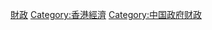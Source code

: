 {{catmore}}
[[Category:香港政府|財政]]
[[Category:香港經濟|Category:香港經濟]]
[[Category:中国政府财政|Category:中国政府财政]]